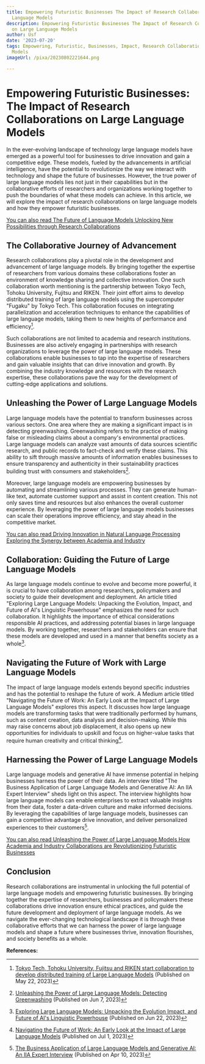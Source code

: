 ```yaml
---
title: Empowering Futuristic Businesses The Impact of Research Collaborations on Large
  Language Models
description: Empowering Futuristic Businesses The Impact of Research Collaborations
  on Large Language Models
author: Usf
date: '2023-07-20'
tags: Empowering, Futuristic, Businesses, Impact, Research Collaborations, Large Language
  Models
imageUrl: /pixa/20230802221644.png

---
```

# Empowering Futuristic Businesses: The Impact of Research Collaborations on Large Language Models

In the ever-evolving landscape of technology large language models have emerged as a powerful tool for businesses to drive innovation and gain a  competitive  edge. These models, fueled by the advancements in artificial intelligence, have the potential to revolutionize the way we interact with technology and shape the future of businesses. However,  the true power of large language models lies not just in  their capabilities but in the collaborative efforts of  researchers and organizations working together to push the boundaries of what these models can achieve. In this article, we will explore the impact of research collaborations on large language models and how they empower futuristic  businesses.

[You can also read The Future of Language Models Unlocking New Possibilities  through  Research Collaborations](The%20Future%20of%20Language%20Models%20Unlocking%20New%20Possibilities%20through%20Research%20Collaborations)


## The Collaborative Journey of  Advancement

Research collaborations play a pivotal role in the development and advancement  of large language models. By bringing together the expertise  of researchers from various domains these collaborations foster an environment of knowledge sharing and collective innovation. One such collaboration worth mentioning is the partnership between Tokyo Tech, Tohoku University, Fujitsu and RIKEN.  Their joint effort  aims to develop distributed training of large language models using the supercomputer "Fugaku" by Tokyo Tech. This collaboration focuses on integrating parallelization and acceleration techniques to enhance the  capabilities of large language models, taking them to new  heights  of performance and  efficiency[^1^].

Such collaborations are not limited to academia and research institutions. Businesses  are also  actively  engaging in partnerships with  research organizations to leverage the power of large language models. These  collaborations enable businesses to tap into the expertise of researchers and gain valuable insights that can drive innovation and growth. By combining  the industry knowledge and resources with the research expertise, these collaborations pave the way for the development of cutting-edge applications and solutions.

## Unleashing the Power of  Large Language Models

Large  language models have the potential to transform businesses across various sectors. One area where  they are making a significant impact  is in  detecting greenwashing. Greenwashing  refers to the practice of making false  or misleading  claims about a company's environmental practices. Large language models can analyze vast  amounts  of data sources scientific research, and public records  to fact-check and verify these claims. This ability to sift through massive amounts of  information enables businesses to ensure transparency and authenticity in their sustainability practices building trust with consumers and stakeholders[^2^].

Moreover, large language models are empowering businesses by automating  and streamlining various processes. They  can generate human-like  text,  automate customer support and assist in  content  creation. This not only saves time and resources but also enhances  the overall customer  experience. By leveraging the power of large language models businesses can scale their operations improve efficiency, and stay ahead in the competitive market.

[You can also read Driving Innovation in Natural Language Processing Exploring  the Synergy between Academia and Industry](Driving%20Innovation%20in%20Natural%20Language%20Processing%20Exploring%20the%20Synergy%20between%20Academia%20and%20Industry)


## Collaboration: Guiding the Future of Large Language  Models

As large language models continue to evolve and become more powerful, it  is crucial to have collaboration  among  researchers, policymakers and  society to guide their development and deployment. An article  titled "Exploring Large Language Models: Unpacking the Evolution, Impact, and Future of AI's  Linguistic  Powerhouse" emphasizes the need for such collaboration. It highlights  the importance of ethical  considerations responsible AI practices, and addressing potential biases  in  large language models. By working together, researchers and stakeholders can ensure that these models are developed and  used in a manner that benefits society as a whole[^3^].

## Navigating the Future of Work with Large Language Models

The impact of  large language models  extends beyond  specific industries and has  the potential to  reshape the future of work. A Medium article titled "Navigating the Future of Work: An Early Look at the Impact of Large Language Models" explores this aspect.  It discusses how large language models are transforming tasks that were traditionally performed by humans, such as content creation, data analysis and decision-making. While this may raise concerns about job displacement, it also opens up new opportunities for individuals to upskill and focus on  higher-value  tasks that require  human creativity  and critical thinking[^4^].

## Harnessing the Power of Large Language Models

Large language models and generative AI have immense potential in helping  businesses harness the power of their data. An interview titled  "The  Business Application  of Large Language Models and Generative AI: An IIA Expert Interview" sheds light on this aspect. The interview highlights how large language models can enable enterprises to extract valuable insights from their data, foster a data-driven culture and make  informed decisions. By leveraging the capabilities of large  language models, businesses can gain a  competitive advantage drive innovation, and deliver personalized experiences to their  customers[^5^].

[You can also read Unleashing the Power of Large Language Models How Academia and Industry  Collaborations are Revolutionizing Futuristic Businesses](Unleashing%20the%20Power%20of%20Large%20Language%20Models%20How%20Academia%20and%20Industry%20Collaborations%20are%20Revolutionizing%20Futuristic%20Businesses)


## Conclusion

Research collaborations  are  instrumental in  unlocking the full potential of large language models and empowering futuristic businesses. By bringing together the expertise of researchers, businesses  and policymakers these  collaborations  drive innovation ensure  ethical practices, and  guide the future development and deployment of large language models. As we  navigate the ever-changing  technological landscape it is through these collaborative efforts that we can harness the power of large  language models and shape a future where businesses  thrive, innovation flourishes, and society  benefits as a whole.

**References:**

[^1^]: [Tokyo  Tech, Tohoku  University, Fujitsu and RIKEN start collaboration to develop distributed training of Large Language Models](https://www.fujitsu.com/global/about/resources/news/press-releases/2023/0522-01.html) (Published on  May 22, 2023)

[^2^]: [Unleashing the Power of Large Language Models: Detecting Greenwashing](https://www.linkedin.com/pulse/unleashing-power-large-language-models-detecting-wilson-chan) (Published on Jun  7, 2023)

[^3^]: [Exploring Large Language Models:  Unpacking the Evolution Impact, and Future of AI's Linguistic Powerhouse](https://www.linkedin.com/pulse/exploring-large-language-models-unpacking-evolution-impact-shtia) (Published on Jun 22, 2023)

[^4^]: [Navigating the Future of Work: An Early Look at the Impact of Large  Language Models](https://medium.com/@supravojana/navigating-the-future-of-work-an-early-look-at-the-impact-of-large-language-models-5c2bd3d7ffe6) (Published on Jul 1, 2023)

[^5^]: [The Business Application of Large Language Models and Generative AI:  An IIA Expert Interview](https://iianalytics.com/community/blog/the-business-application-of-large-language-models-and-generative-ai-an-iia-expert-interview) (Published on Apr 10, 2023)
